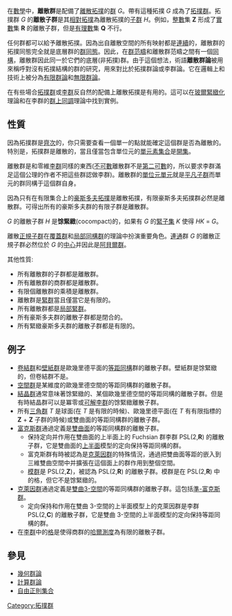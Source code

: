 {{Groups}}
在[[數學|數學]]中，'''離散群'''是配備了[[離散拓撲|離散拓撲]]的[[群|群]] ''G''。帶有這種拓撲 ''G'' 成為了[[拓撲群|拓撲群]]。拓撲群 ''G'' 的'''離散子群'''是其[[子空間拓撲|相對拓撲]]為離散拓撲的[[子群|子群]] ''H''。例如，[[整數|整數]]集 '''Z''' 形成了[[實數|實數]]集 '''R''' 的離散子群，但是[[有理數|有理數]]集 '''Q''' 不行。

任何群都可以給予離散拓撲。因為出自離散空間的所有映射都是[[連續函數_(拓撲學)|連續]]的，離散群的拓撲同態完全就是底層群的[[群同態|群同態]]。因此，在[[群范疇|群范疇]]和離散群范疇之間有一個[[范疇同構|同構]]，離散群因此同一於它們的底層(非拓撲)群。由于這個想法，術語'''離散群論'''被用來稱呼對沒有拓撲結構的群的研究，用來對比於拓撲群論或李群論。它在邏輯上和技術上被分為[[有限群|有限群論]]和[[無限群論|無限群論]]。

在有些場合[[拓撲群|拓撲群]]或[[李群_(數學)|李群]]反自然的配備上離散拓撲是有用的。這可以在[[玻爾緊緻化|玻爾緊緻化]]理論和在李群的[[群上同調|群上同調]]理論中找到實例。

==性質==

因為拓撲群是[[齊次空間|齊次]]的，你只需要查看一個單一的點就能確定這個群是否為離散的。特別是，拓撲群是離散的，當且僅當包含單位元的[[單元素集合|單元素集合]]是[[開集|開集]]。

離散群是和零維[[李群_(數學)|李群]]同樣的東西([[不可數集合|不可數]]離散群不是[[第二可數空間|第二可數]]的，所以要求李群滿足這個公理的作者不把這些群認做李群)。離散群的[[單位元單元|單位元單元]]就是[[當然群|平凡子群]]而單元的群同構于這個群自身。

因為只有在有限集合上的[[豪斯多夫拓撲|豪斯多夫拓撲]]是離散拓撲，有限豪斯多夫拓撲群必然是離散群。可得出所有的豪斯多夫群的有限子群是離散群。

''G'' 的離散子群 ''H'' 是'''馀緊緻'''(cocompact)的，如果有 ''G'' 的[[緊子集|緊子集]] ''K'' 使得 ''HK'' = ''G''。

離散[[正規子群|正規子群]]在[[覆蓋群|覆蓋群]]和[[局部同構群|局部同構群]]的理論中扮演重要角色。[[連通空間|連通]]群 ''G'' 的離散正規子群必然位於 ''G'' 的[[中心_(群論)|中心]]并因此是[[阿貝爾群|阿貝爾群]]。

其他性質:
*所有離散群的子群都是離散群。
*所有離散群的商群都是離散群。
*有限個離散群的乘積是離散群。
*離散群是[[緊群|緊群]]當且僅當它是有限的。
*所有離散群都是[[局部緊群|局部緊群]]。
*所有豪斯多夫群的離散子群都是閉合的。
*所有緊緻豪斯多夫群的離散子群都是有限的。

==例子==

* [[卷結群|卷結群]]和[[壁紙群|壁紙群]]是歐幾里德平面的[[等距同構|等距同構]]群的離散子群。壁紙群是馀緊緻的，但卷結群不是。
* [[空間群|空間群]]是某維度的歐幾里德空間的等距同構群的離散子群。
* [[結晶群|結晶群]]通常意味著馀緊緻的、某個歐幾里德空間的等距同構的離散子群。但是有時結晶群可以是冪零或[[可解李群|可解李群]]的馀緊緻離散子群。
* 所有[[三角群|三角群]] ''T'' 是球面(在 ''T'' 是有限的時候)、歐幾里德平面(在 ''T'' 有有限指標的 '''Z''' + '''Z''' 子群的時候)或雙曲面的等距同構群的離散子群。
* [[富克斯群|富克斯群]]通過定義是[[雙曲面|雙曲面]]的等距同構群的離散子群。
** 保持定向并作用在雙曲面的上半面上的 Fuchsian 群李群 PSL(2,'''R''') 的離散子群，它是雙曲面的[[上半面|上半面]]模型的定向保持等距同構的群。
** 富克斯群有時被認為是[[克萊因群|克萊因群]]的特殊情況，通過把雙曲面等距的嵌入到三維雙曲空間中并擴張在這個面上的群作用到整個空間。
** [[模群|模群]]是 PSL(2,'''Z''')，被認為 PSL(2,'''R''') 的離散子群。模群是在 PSL(2,'''R''') 中的格，但它不是馀緊緻的。
* [[克萊因群|克萊因群]]通過定義是[[雙曲3-空間|雙曲3-空間]]的等距同構群的離散子群。這包括[[準-富克斯群|準-富克斯群]]。
** 定向保持和作用在雙曲 3-空間的上半面模型上的克萊因群是李群 PSL(2,'''C''') 的離散子群，它是雙曲 3-空間的上半面模型的定向保持等距同構的群。
* 在[[李群|李群]]中的[[格_(離散子群)|格]]是使得商群的[[哈爾測度|哈爾測度]]為有限的離散子群。

==參見==

*[[幾何群論|幾何群論]]
*[[計算群論|計算群論]]
*[[自由正則集合|自由正則集合]]

[[Category:拓撲群|Category:拓撲群]]